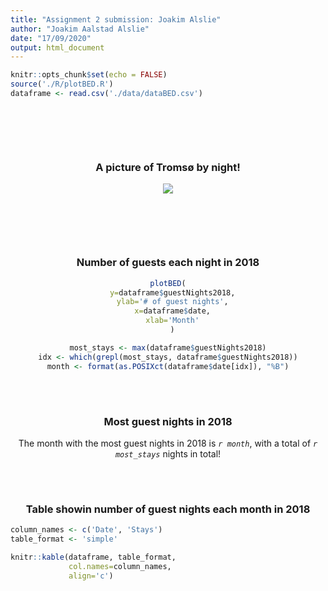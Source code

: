 ```yaml
---
title: "Assignment 2 submission: Joakim Alslie"
author: "Joakim Aalstad Alslie"
date: "17/09/2020"
output: html_document
---
```


```r
knitr::opts_chunk$set(echo = FALSE)
source('./R/plotBED.R')
dataframe <- read.csv('./data/dataBED.csv')
```

<div style="margin-bottom:100px;"> </div>

<center>
### A picture of Tromsø by night! 
![](./picture/tromso_by_night.png)

<div style="margin-bottom:100px;"> </div>

### Number of guests each night in 2018
```r
plotBED(
  y=dataframe$guestNights2018,
  ylab='# of guest nights',
  x=dataframe$date,
  xlab='Month'
  )
```

```r
most_stays <- max(dataframe$guestNights2018)
idx <- which(grepl(most_stays, dataframe$guestNights2018))
month <- format(as.POSIXct(dataframe$date[idx]), "%B")
```

<div style="margin-bottom:70px;"> </div>

### Most guest nights in 2018
The month with the most guest nights in 2018 is _`r month`_, with a total of _`r most_stays`_ nights in total!

<div style="margin-bottom:70px;"> </div>

### Table showin number of guest nights each month in 2018
</center>
```r
column_names <- c('Date', 'Stays')
table_format <- 'simple'

knitr::kable(dataframe, table_format,
             col.names=column_names,
             align='c')
```
